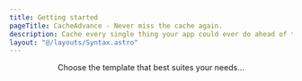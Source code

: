 ```yaml
---
title: Getting started
pageTitle: CacheAdvance - Never miss the cache again.
description: Cache every single thing your app could ever do ahead of time, so your code never even has to run at all.
layout: "@/layouts/Syntax.astro"
---
```



<header class="lead">
  Choose the template that best suites your needs&hellip;
</header>

<QuickLinks>
  <QuickLink
    title="Algorithm"
    icon="plugins"
    href="/templates/algorithm"
    description="Ideal for unit-testable, non-UI JavaScript/Node functions."
  />
  <QuickLink
    title="UI Component"
    icon="presets"
    href="/templates/component"
    description="Ideal for live, interactive UI components."
  />
</QuickLinks>
